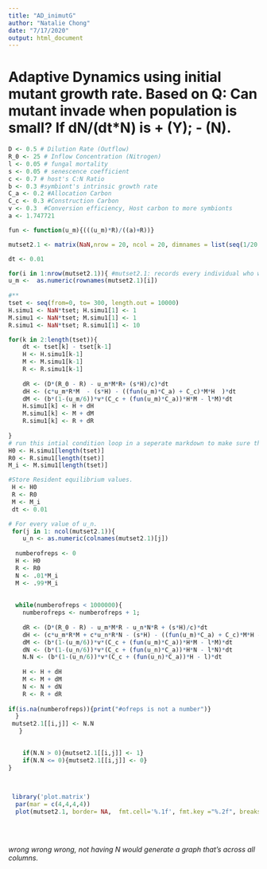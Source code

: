 ```yaml
---
title: "AD_inimutG"
author: "Natalie Chong"
date: "7/17/2020"
output: html_document
---
```

# Adaptive Dynamics using initial mutant growth rate. Based on Q: Can mutant invade when population is small? If dN/(dt*N) is + (Y); - (N).
```r
D <- 0.5 # Dilution Rate (Outflow)
R_0 <- 25 # Inflow Concentration (Nitrogen)
l <- 0.05 # fungal mortality
s <- 0.05 # senescence coefficient
c <- 0.7 # host's C:N Ratio
b <- 0.3 #symbiont's intrinsic growth rate
C_a <- 0.2 #Allocation Carbon
C_c <- 0.3 #Construction Carbon 
v <- 0.3  #Conversion efficiency, Host carbon to more symbionts
a <- 1.747721

fun <- function(u_m){(((u_m)*R)/((a)+R))}
```

```r
mutset2.1 <- matrix(NaN,nrow = 20, ncol = 20, dimnames = list(seq(1/20, 1, 1/20), seq(1/20, 1, 1/20))) #name rows to be u_m ; cols to be u_n. made a matrix thingie yay

dt <- 0.01

for(i in 1:nrow(mutset2.1)){ #mutset2.1: records every individual who won. nrow here is analogous to "length" command.
u_m <-  as.numeric(rownames(mutset2.1)[i]) 
   
#**    
tset <- seq(from=0, to= 300, length.out = 10000)
H.simu1 <- NaN*tset; H.simu1[1] <- 1
M.simu1 <- NaN*tset; M.simu1[1] <- 1
R.simu1 <- NaN*tset; R.simu1[1] <- 10

for(k in 2:length(tset)){
    dt <- tset[k] - tset[k-1] 
    H <- H.simu1[k-1] 
    M <- M.simu1[k-1]
    R <- R.simu1[k-1]
    
    dR <- (D*(R_0 - R) - u_m*M*R+ (s*H)/c)*dt
    dH <- (c*u_m*R*M  - (s*H) - ((fun(u_m)*C_a) + C_c)*M*H  )*dt
    dM <- (b*(1-(u_m/6))*v*(C_c + (fun(u_m)*C_a))*H*M - l*M)*dt
    H.simu1[k] <- H + dH
    M.simu1[k] <- M + dM
    R.simu1[k] <- R + dR
    
} 
# run this intial condition loop in a seperate markdown to make sure that everything has equilibrated.
H0 <- H.simu1[length(tset)]
R0 <- R.simu1[length(tset)]
M_i <- M.simu1[length(tset)]

#Store Resident equilibrium values.
 H <- H0
 R <- R0
 M <- M_i
 dt <- 0.01

# For every value of u_n.
 for(j in 1: ncol(mutset2.1)){
    u_n <- as.numeric(colnames(mutset2.1)[j])
 
  numberofreps <- 0 
  H <- H0
  R <- R0
  N <- .01*M_i
  M <- .99*M_i
  
 
  while(numberofreps < 1000000){ 
    numberofreps <- numberofreps + 1; 
    
    dR <- (D*(R_0 - R) - u_m*M*R - u_n*N*R + (s*H)/c)*dt
    dH <- (c*u_m*R*M + c*u_n*R*N - (s*H) - ((fun(u_m)*C_a) + C_c)*M*H - (C_c + fun(u_n)*C_a)*N*H )*dt
    dM <- (b*(1-(u_m/6))*v*(C_c + (fun(u_m)*C_a))*H*M - l*M)*dt
    dN <- (b*(1-(u_n/6))*v*(C_c + (fun(u_n)*C_a))*H*N - l*N)*dt
    N.N <- (b*(1-(u_n/6))*v*(C_c + (fun(u_n)*C_a))*H - l)*dt
    
    H <- H + dH
    M <- M + dM
    N <- N + dN
    R <- R + dR
   
if(is.na(numberofreps)){print("#ofreps is not a number")}
  }
 mutset2.1[[i,j]] <- N.N
   }

  
    if(N.N > 0){mutset2.1[[i,j]] <- 1} 
    if(N.N <= 0){mutset2.1[[i,j]] <- 0}
}
  
   

 library('plot.matrix')
  par(mar = c(4,4,4,4))
  plot(mutset2.1, border= NA,  fmt.cell='%.1f', fmt.key ="%.2f", breaks = c(-0.1,0.011,.99,1),xlab= "Mutant Uptake Rate, u_n", ylab = "Resident Uptake Rate, u_m", col = c('white','grey','black') ) 
    
    
    
```

*wrong wrong wrong, not having N would generate a graph that's across all columns. *